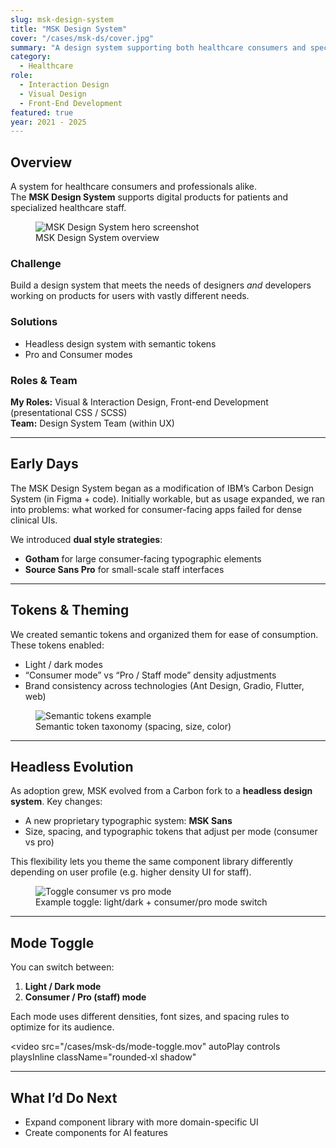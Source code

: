 ```yaml
---
slug: msk-design-system
title: "MSK Design System"
cover: "/cases/msk-ds/cover.jpg"
summary: "A design system supporting both healthcare consumers and specialized clinical staff, adaptable with role-based modes."
category:
  - Healthcare
role:
  - Interaction Design
  - Visual Design
  - Front-End Development
featured: true
year: 2021 - 2025
---
```


## Overview

A system for healthcare consumers and professionals alike.  
The **MSK Design System** supports digital products for patients and specialized healthcare staff.

<figure>
  <img src="https://cdn.myportfolio.com/427eeebf-f111-47d3-8929-3d01cd4a36ce/8595940b-a43c-4072-b6c0-3abc487f6e9a_rw_3840.png?h=4b390cc9fc3fddda4b933f59290f1dc3" alt="MSK Design System hero screenshot" />
  <figcaption>MSK Design System overview</figcaption>
</figure>

### Challenge

Build a design system that meets the needs of designers *and* developers working on products for users with vastly different needs.

### Solutions

- Headless design system with semantic tokens
- Pro and Consumer modes

### Roles & Team
**My Roles:** Visual & Interaction Design, Front-end Development (presentational CSS / SCSS)  
**Team:** Design System Team (within UX)


---

## Early Days

The MSK Design System began as a modification of IBM’s Carbon Design System (in Figma + code). Initially workable, but as usage expanded, we ran into problems: what worked for consumer-facing apps failed for dense clinical UIs.

We introduced **dual style strategies**:

- **Gotham** for large consumer-facing typographic elements  
- **Source Sans Pro** for small-scale staff interfaces  

---

## Tokens & Theming

We created semantic tokens and organized them for ease of consumption. These tokens enabled:

- Light / dark modes  
- “Consumer mode” vs “Pro / Staff mode” density adjustments  
- Brand consistency across technologies (Ant Design, Gradio, Flutter, web)

<figure>
  <img src="https://cdn.myportfolio.com/427eeebf-f111-47d3-8929-3d01cd4a36ce/d5f24be7-0a70-42bc-be3c-4d812bb2d02a_rw_1920.png?h=121bc32019ccbbdfee54b107e011b3c4" alt="Semantic tokens example" />
  <figcaption>Semantic token taxonomy (spacing, size, color)</figcaption>
</figure>

---

## Headless Evolution

As adoption grew, MSK evolved from a Carbon fork to a **headless design system**. Key changes:

- A new proprietary typographic system: **MSK Sans**  
- Size, spacing, and typographic tokens that adjust per mode (consumer vs pro)  

This flexibility lets you theme the same component library differently depending on user profile (e.g. higher density UI for staff).  

<figure>
  <img src="https://cdn.myportfolio.com/427eeebf-f111-47d3-8929-3d01cd4a36ce/65d2737b-4c91-45cd-879e-7339a659acc9_rw_1920.png?h=2cdfaa978d44ffd69c8ebb4cdf611f02" alt="Toggle consumer vs pro mode" />
  <figcaption>Example toggle: light/dark + consumer/pro mode switch</figcaption>
</figure>

---

## Mode Toggle

You can switch between:

1. **Light / Dark mode**  
2. **Consumer / Pro (staff) mode**

Each mode uses different densities, font sizes, and spacing rules to optimize for its audience.

<video
  src="/cases/msk-ds/mode-toggle.mov"
  autoPlay
  controls
  playsInline
  className="rounded-xl shadow"
></video>

---

## What I’d Do Next

- Expand component library with more domain-specific UI 
- Create components for AI features

